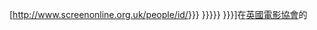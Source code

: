 [http://www.screenonline.org.uk/people/id/{{{1|{{{id}}}}}} {{{2|{{{name|{{PAGENAME}}}}}}}} {{{3|{{{description|}}}}}}]在[[英國電影協會]]的{{le|Screenonline|Screenonline}}<noinclude>

</noinclude>